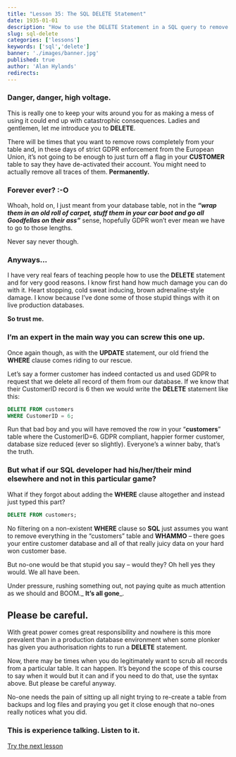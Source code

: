 ```yaml
---
title: "Lesson 35: The SQL DELETE Statement"
date: 1935-01-01
description: "How to use the DELETE Statement in a SQL query to remove data rows from a table."
slug: sql-delete
categories: ['lessons']
keywords: ['sql','delete']
banner: './images/banner.jpg'
published: true
author: 'Alan Hylands'
redirects:
---
```

### Danger, danger, high voltage.

This is really one to keep your wits around you for as making a mess of using it could end up with catastrophic consequences. Ladies and gentlemen, let me introduce you to **DELETE**.

There will be times that you want to remove rows completely from your table and, in these days of strict GDPR enforcement from the European Union, it&#8217;s not going to be enough to just turn off a flag in your **CUSTOMER** table to say they have de-activated their account. You might need to actually remove all traces of them. **Permanently.**

### Forever ever? :-O

Whoah, hold on, I just meant from your database table, not in the _**&#8220;wrap them in an old roll of carpet, stuff them in your car boot and go all Goodfellas on their ass&#8221;**_ sense, hopefully GDPR won&#8217;t ever mean we have to go to those lengths.

Never say never though.

### Anyways&#8230;

I have very real fears of teaching people how to use the **DELETE** statement and for very good reasons. I know first hand how much damage you can do with it. Heart stopping, cold sweat inducing, brown adrenaline-style damage. I know because I&#8217;ve done some of those stupid things with it on live production databases.

**So trust me.**

### I&#8217;m an expert in the main way you can screw this one up.

Once again though, as with the **UPDATE** statement, our old friend the **WHERE** clause comes riding to our rescue.

Let&#8217;s say a former customer has indeed contacted us and used GDPR to request that we delete all record of them from our database. If we know that their CustomerID record is 6 then we would write the **DELETE** statement like this:

```sql
DELETE FROM customers
WHERE CustomerID = 6;
```

Run that bad boy and you will have removed the row in your &#8220;**customers**&#8221; table where the CustomerID=6. GDPR compliant, happier former customer, database size reduced (ever so slightly). Everyone&#8217;s a winner baby, that&#8217;s the truth.

### But what if our SQL developer had his/her/their mind elsewhere and not in this particular game?

What if they forgot about adding the **WHERE** clause altogether and instead just typed this part?

```sql 
DELETE FROM customers;
```

No filtering on a non-existent **WHERE** clause so **SQL** just assumes you want to remove everything in the &#8220;customers&#8221; table and **WHAMMO** &#8211; there goes your entire customer database and all of that really juicy data on your hard won customer base.

But no-one would be that stupid you say &#8211; would they? Oh hell yes they would. We all have been.

Under pressure, rushing something out, not paying quite as much attention as we should and BOOM._ **It&#8217;s all gone**_.

## Please be careful.

With great power comes great responsibility and nowhere is this more prevalent than in a production database environment when some plonker has given you authorisation rights to run a **DELETE** statement.

Now, there may be times when you do legitimately want to scrub all records from a particular table. It can happen. It&#8217;s beyond the scope of this course to say when it would but it can and if you need to do that, use the syntax above. But please be careful anyway.

No-one needs the pain of sitting up all night trying to re-create a table from backups and log files and praying you get it close enough that no-ones really notices what you did.

### This is experience talking. Listen to it.

[Try the next lesson](/the-end/)